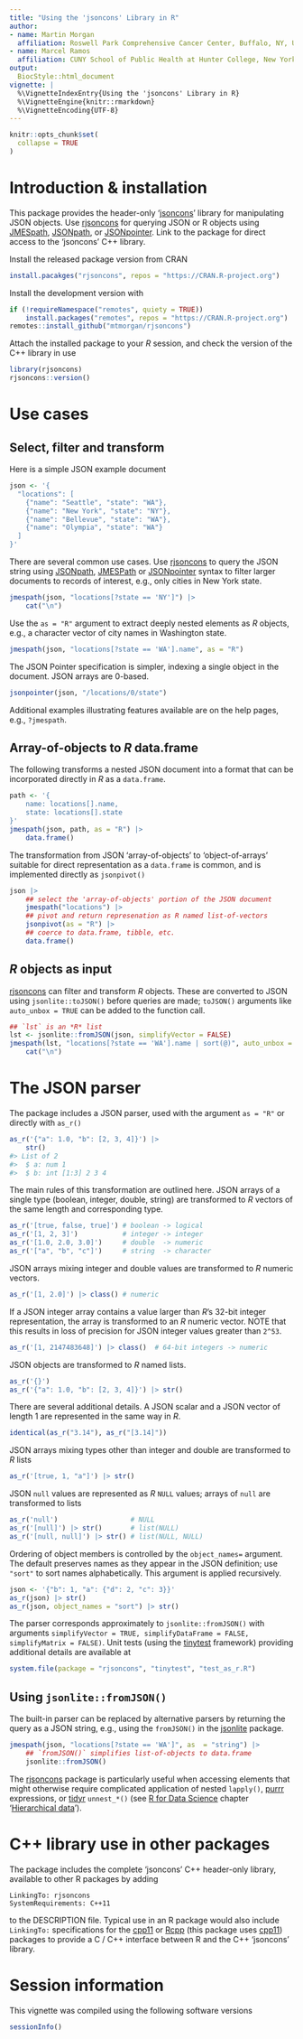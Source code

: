 ```yaml
---
title: "Using the 'jsoncons' Library in R"
author:
- name: Martin Morgan
  affiliation: Roswell Park Comprehensive Cancer Center, Buffalo, NY, US
- name: Marcel Ramos
  affiliation: CUNY School of Public Health at Hunter College, New York, NY, US
output:
  BiocStyle::html_document
vignette: |
  %\VignetteIndexEntry{Using the 'jsoncons' Library in R}
  %\VignetteEngine{knitr::rmarkdown}
  %\VignetteEncoding{UTF-8}
---
```


```r
knitr::opts_chunk$set(
  collapse = TRUE
)
```

# Introduction & installation

This package provides the header-only '[jsoncons][]' library for
manipulating JSON objects. Use [rjsoncons][] for querying JSON or R
objects using [JMESpath][], [JSONpath][], or [JSONpointer][]. Link to
the package for direct access to the 'jsoncons' C++ library.

[jsoncons]: https://github.com/danielaparker/jsoncons/
[rjsoncons]: https://mtmorgan.github.io/rjsoncons/
[JSONpath]: https://goessner.net/articles/JsonPath/
[JMESpath]: https://jmespath.org/
[JSONpointer]: https://datatracker.ietf.org/doc/html/rfc6901

Install the released package version from CRAN

```r
install.pacakges("rjsoncons", repos = "https://CRAN.R-project.org")
```

Install the development version with

```r
if (!requireNamespace("remotes", quiety = TRUE))
    install.packages("remotes", repos = "https://CRAN.R-project.org")
remotes::install_github("mtmorgan/rjsoncons")
```

Attach the installed package to your *R* session, and check the
version of the C++ library in use

```r
library(rjsoncons)
rjsoncons::version()
```

# Use cases

## Select, filter and transform

Here is a simple JSON example document

```r
json <- '{
  "locations": [
    {"name": "Seattle", "state": "WA"},
    {"name": "New York", "state": "NY"},
    {"name": "Bellevue", "state": "WA"},
    {"name": "Olympia", "state": "WA"}
  ]
}'
```

There are several common use cases. Use [rjsoncons][] to query the
JSON string using [JSONpath][], [JMESPath][] or [JSONpointer][]
syntax to filter larger documents to records of interest, e.g., only
cities in New York state.

```r
jmespath(json, "locations[?state == 'NY']") |>
    cat("\n")
```

Use the `as = "R"` argument to extract deeply nested elements as *R*
objects, e.g., a character vector of city names in Washington state.

```r
jmespath(json, "locations[?state == 'WA'].name", as = "R")
```

The JSON Pointer specification is simpler, indexing a single object in
the document. JSON arrays are 0-based.

```r
jsonpointer(json, "/locations/0/state")
```

Additional examples illustrating features available are on the help
pages, e.g., `?jmespath`.

## Array-of-objects to *R* data.frame

The following transforms a nested JSON document into a format that can
be incorporated directly in *R* as a `data.frame`.

```r
path <- '{
    name: locations[].name,
    state: locations[].state
}'
jmespath(json, path, as = "R") |>
    data.frame()
```

The transformation from JSON 'array-of-objects' to 'object-of-arrays'
suitable for direct representation as a `data.frame` is common, and is
implemented directly as `jsonpivot()`

```r
json |>
    ## select the 'array-of-objects' portion of the JSON document
    jmespath("locations") |>
    ## pivot and return represenation as R named list-of-vectors
    jsonpivot(as = "R") |>
    ## coerce to data.frame, tibble, etc.
    data.frame()
```

[purrr]: https://CRAN.R-project.org/package=purrr
[tidyr]: https://CRAN.R-project.org/package=tidyr
[r4ds]: https://r4ds.hadley.nz/
[hierarchical data]: https://r4ds.hadley.nz/rectangling

## *R* objects as input

[rjsoncons][] can filter and transform _R_ objects. These are
converted to JSON using `jsonlite::toJSON()` before queries are made;
`toJSON()` arguments like `auto_unbox = TRUE` can be added to the
function call.

```r
## `lst` is an *R* list
lst <- jsonlite::fromJSON(json, simplifyVector = FALSE)
jmespath(lst, "locations[?state == 'WA'].name | sort(@)", auto_unbox = TRUE) |>
    cat("\n")
```

# The JSON parser

The package includes a JSON parser, used with the argument `as = "R"`
or directly with `as_r()`

``` r
as_r('{"a": 1.0, "b": [2, 3, 4]}') |>
    str()
#> List of 2
#>  $ a: num 1
#>  $ b: int [1:3] 2 3 4
```

The main rules of this transformation are outlined here.  JSON arrays
of a single type (boolean, integer, double, string) are transformed to
*R* vectors of the same length and corresponding type.

```r
as_r('[true, false, true]') # boolean -> logical
as_r('[1, 2, 3]')           # integer -> integer
as_r('[1.0, 2.0, 3.0]')     # double  -> numeric
as_r('["a", "b", "c"]')     # string  -> character
```

JSON arrays mixing integer and double values are transformed to
*R* numeric vectors.

```r
as_r('[1, 2.0]') |> class() # numeric
```

If a JSON integer array contains a value larger than *R*'s 32-bit
integer representation, the array is transformed to an *R* numeric
vector. NOTE that this results in loss of precision for JSON integer
values greater than `2^53`.

```r
as_r('[1, 2147483648]') |> class()  # 64-bit integers -> numeric
```

JSON objects are transformed to *R* named lists.

```r
as_r('{}')
as_r('{"a": 1.0, "b": [2, 3, 4]}') |> str()
```

There are several additional details. A JSON scalar and a JSON vector
of length 1 are represented in the same way in *R*.

```r
identical(as_r("3.14"), as_r("[3.14]"))
```

JSON arrays mixing types other than integer and double are transformed to
*R* lists

```r
as_r('[true, 1, "a"]') |> str()
```

JSON `null` values are represented as *R* `NULL` values; arrays of
`null` are transformed to lists

```r
as_r('null')                  # NULL
as_r('[null]') |> str()       # list(NULL)
as_r('[null, null]') |> str() # list(NULL, NULL)
```

Ordering of object members is controlled by the `object_names=`
argument. The default preserves names as they appear in the JSON
definition; use `"sort"` to sort names alphabetically. This argument
is applied recursively.

```r
json <- '{"b": 1, "a": {"d": 2, "c": 3}}'
as_r(json) |> str()
as_r(json, object_names = "sort") |> str()
```

The parser corresponds approximately to `jsonlite::fromJSON()` with
arguments `simplifyVector = TRUE, simplifyDataFrame = FALSE,
simplifyMatrix = FALSE)`. Unit tests (using the [tinytest][]
framework) providing additional details are available at

```r
system.file(package = "rjsoncons", "tinytest", "test_as_r.R")
```

[tinytest]: https://CRAN.R-project.org/package=tinytest

## Using `jsonlite::fromJSON()`

The built-in parser can be replaced by alternative parsers by returning
the query as a JSON string, e.g., using the `fromJSON()` in the
[jsonlite][] package.

```r
jmespath(json, "locations[?state == 'WA']", as  = "string") |>
    ## `fromJSON()` simplifies list-of-objects to data.frame
    jsonlite::fromJSON()
```

[jsonlite]: https://CRAN.R-project.org/package=jsonlite

The [rjsoncons][] package is particularly useful when accessing
elements that might otherwise require complicated application of
nested `lapply()`, [purrr][] expressions, or [tidyr][] `unnest_*()`
(see [R for Data Science][r4ds] chapter '[Hierarchical data][]').

# C++ library use in other packages

The package includes the complete 'jsoncons' C++ header-only library,
available to other R packages by adding

```
LinkingTo: rjsoncons
SystemRequirements: C++11
```

to the DESCRIPTION file. Typical use in an R package would also
include `LinkingTo:` specifications for the [cpp11][] or [Rcpp][]
(this package uses [cpp11][]) packages to provide a C / C++ interface
between R and the C++ 'jsoncons' library.

[cpp11]: https://cran.r-project.org/package=cpp11
[Rcpp]: https://cran.r-project.org/package=Rcpp

# Session information

This vignette was compiled using the following software versions

```r
sessionInfo()
```
